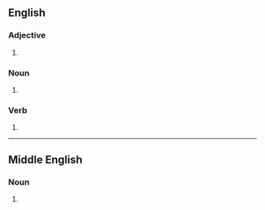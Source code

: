 ==English==

===Adjective===
{{head|en|adjective}}

# {{obsolete spelling of|en|light}}

===Noun===
{{en-noun|~}}

# {{obsolete spelling of|en|light}}

===Verb===
{{head|en|verb form}}

# {{obsolete spelling of|en|light}}

----

==Middle English==

===Noun===
{{enm-noun}}

# {{alt form|enm|light}}